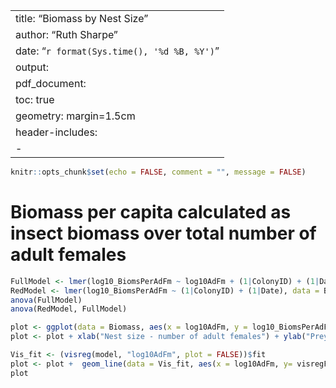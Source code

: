 

---
title: "Biomass by Nest Size"
author: "Ruth Sharpe"
date: "`r format(Sys.time(), '%d %B, %Y')`"
output:
  pdf_document:
    toc: true
geometry: margin=1.5cm
header-includes:
    - \usepackage{caption}
---

\captionsetup[table]{labelformat=empty}

```{r dataImport,  include = FALSE}
knitr::opts_chunk$set(echo = FALSE, comment = "", message = FALSE)


```



Biomass per capita calculated as insect biomass over total number of adult females
====================

```{r stats}

FullModel <- lmer(log10_BiomsPerAdFm ~ log10AdFm + (1|ColonyID) + (1|Date), data = Biomass, REML = FALSE)
RedModel <- lmer(log10_BiomsPerAdFm ~ (1|ColonyID) + (1|Date), data = Biomass, REML = FALSE)
anova(FullModel)
anova(RedModel, FullModel)

```



```{r Graph, fig.height=7, fig.width=10}

plot <- ggplot(data = Biomass, aes(x = log10AdFm, y = log10_BiomsPerAdFm)) + geom_point()
plot <- plot + xlab("Nest size - number of adult females") + ylab("Prey biomass per adult female") + mytheme

Vis_fit <- (visreg(model, "log10AdFm", plot = FALSE))$fit						
plot <- plot +  geom_line(data = Vis_fit, aes(x = log10AdFm, y= visregFit))
plot

```

